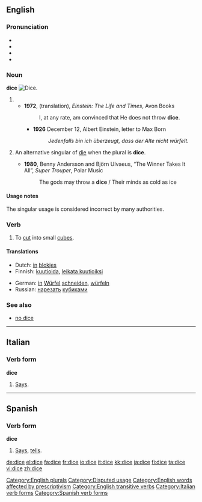 {{wikipedia}}
==English==

===Pronunciation===
* {{AHD|dīs}}
* {{IPA|/daɪs/}}
* {{SAMPA|/daIs/}}
* {{Rhymes|aɪs}}

===Noun===
'''dice'''
[[Image:Dices6-1.png|thumb|right|Dice.]]

# {{form of|one of the two plurals|die#Noun|die}}
#* '''1972''', (translation), ''Einstein: The Life and Times'', Avon Books
#*: I, at any rate, am convinced that He does not throw '''dice'''.
#** '''1926''' December 12, Albert Einstein, letter to Max Born
#**: ''Jedenfalls bin ich überzeugt, dass der Alte nicht würfelt.''
# {{colloquial}} An alternative singular of [[die]] when the plural is '''dice'''.
#* '''1980''', Benny Andersson and Björn Ulvaeus, “The Winner Takes It All”, ''Super Trouper'', Polar Music
#*: The gods may throw a '''dice''' / Their minds as cold as ice

[[Category:English plurals]]

====Usage notes====
The singular usage is considered incorrect by many authorities.

[[Category:Disputed usage]]
[[Category:English words affected by prescriptivism]]

===Verb===
{{en-verb|dic|ing}}

# {{transitive}} To [[cut]] into small [[cube]]s.

[[Category:English transitive verbs]]

====Translations====
{{trans-top|to cut into small cubes}}
*Dutch: [[in#Dutch|in]] [[blok]]jes {{t|nl|snijden}}
*Finnish: [[kuutioida]], [[leikata kuutioiksi]]
{{trans-mid}}
*German: [[in]] [[Würfel]] [[schneiden]], [[würfeln]]
*Russian: [[нарезать]] [[кубик|кубиками]]
{{trans-bottom}}

===See also===
* [[no dice]]

----

==Italian==

===Verb form===
'''dice'''

# {{italbrac|[[third person singular|Third-person singular]] [[present tense]] of [[dicere]]}} [[says|Says]].

[[Category:Italian verb forms]]

----

==Spanish==

===Verb form===
'''dice'''

# {{italbrac|[[third person singular|Third-person singular]] [[present tense]] of [[decir]]}} [[says|Says]], [[tells]].

[[Category:Spanish verb forms]]

[[de:dice]]
[[el:dice]]
[[fa:dice]]
[[fr:dice]]
[[io:dice]]
[[it:dice]]
[[kk:dice]]
[[ja:dice]]
[[fi:dice]]
[[ta:dice]]
[[vi:dice]]
[[zh:dice]]